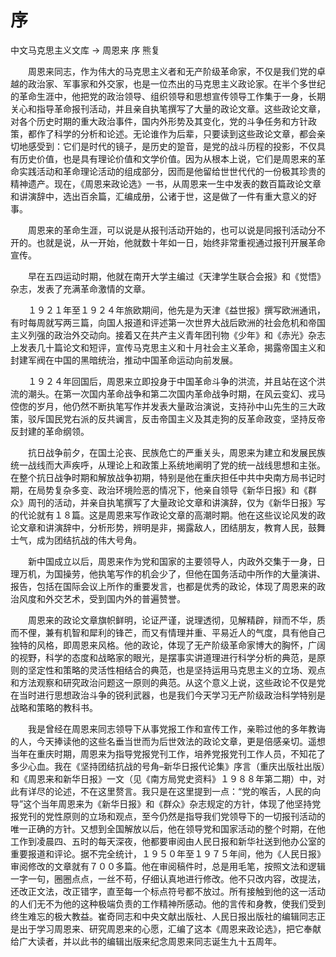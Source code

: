 # 序

中文马克思主义文库 -> 周恩来
序
熊复

 
　　周恩来同志，作为伟大的马克思主义者和无产阶级革命家，不仅是我们党的卓越的政治家、军事家和外交家，也是一位杰出的马克思主义政论家。在半个多世纪的革命生涯中，他把党的政治领导、组织领导和思想宣传领导工作集于一身，长期关心和指导革命报刊活动，并且亲自执笔撰写了大量的政论文章。这些政论文章，对各个历史时期的重大政治事件，国内外形势及其变化，党的斗争任务和方针政策，都作了科学的分析和论述。无论谁作为后辈，只要读到这些政论文章，都会亲切地感受到：它们是时代的镜子，是历史的跫音，是党的战斗历程的投影，不仅具有历史价值，也是具有理论价值和文学价值。因为从根本上说，它们是周恩来的革命实践活动和革命理论活动的组成部分，因而是他留给世世代代的一份极其珍贵的精神遗产。现在，《周恩来政论选》一书，从周恩来一生中发表的数百篇政论文章和讲演辞中，选出百余篇，汇编成册，公诸于世，这是做了一件有重大意义的好事。
 
　　周恩来的革命生涯，可以说是从报刊活动开始的，也可以说是同报刊活动分不开的。也就是说，从一开始，他就数十年如一日，始终非常重视通过报刊开展革命宣传。

　　早在五四运动时期，他就在南开大学主编过《天津学生联合会报》和《觉悟》杂志，发表了充满革命激情的文章。

　　１９２１年至１９２４年旅欧期间，他先是为天津《益世报》撰写欧洲通讯，有时每周就写两三篇，向国人报道和评述第一次世界大战后欧洲的社会危机和帝国主义列强的政治外交动向。接着又在共产主义青年团刊物《少年》和《赤光》杂志上发表几十篇论文和短评，宣传马克思主义和十月社会主义革命，揭露帝国主义和封建军阀在中国的黑暗统治，推动中国革命运动向前发展。

　　１９２４年回国后，周恩来立即投身于中国革命斗争的洪流，并且站在这个洪流的潮头。在第一次国内革命战争和第二次国内革命战争时期，在风云变幻、戎马倥偬的岁月，他仍然不断执笔写作并发表大量政治演说，支持孙中山先生的三大政策，驳斥国民党右派的反共谰言，反击帝国主义及其走狗的反革命政变，坚持反帝反封建的革命纲领。

　　抗日战争前夕，在国土沦丧、民族危亡的严重关头，周恩来为建立和发展民族统一战线而大声疾呼，从理论上和政策上系统地阐明了党的统一战线思想和主张。在整个抗日战争时期和解放战争初期，特别是他在重庆担任中共中央南方局书记时期，在局势复杂多变、政治环境险恶的情况下，他亲自领导《新华日报》和《群众》周刊的活动，并亲自执笔撰写了大量政论文章和讲演辞，仅为《新华日报》写的代论就有１８篇。这是周恩来写作政论文章的高潮时期。他在这些议论风发的政论文章和讲演辞中，分析形势，辨明是非，揭露敌人，团结朋友，教育人民，鼓舞士气，成为团结抗战的伟大号角。

　　新中国成立以后，周恩来作为党和国家的主要领导人，内政外交集于一身，日理万机，为国操劳，他执笔写作的机会少了，但他在国务活动中所作的大量演讲、报告，包括在国际会议上所作的重要发言，也都是优秀的政论，体现了周恩来的政治风度和外交艺术，受到国内外的普遍赞誉。

　　周恩来的政论文章旗帜鲜明，论证严谨，说理透彻，见解精辟，辩而不华，质而不俚，兼有机智和犀利的锋芒，而又有情理并重、平易近人的气度，具有他自己独特的风格，即周恩来风格。他的政论，体现了无产阶级革命家博大的胸怀，广阔的视野，科学的态度和战略家的眼光，是摆事实讲道理进行科学分析的典范，是原则的坚定性和策略的灵活性相结合的典范，也是坚持运用马克思主义的立场、观点和方法观察和研究政治问题这一原则的典范。从这个意义上说，这些政论不仅是党在当时进行思想政治斗争的锐利武器，也是我们今天学习无产阶级政治科学特别是战略和策略的教科书。

　　我是曾经在周恩来同志领导下从事党报工作和宣传工作，亲聆过他的多年教诲的人，今天捧读他的这些名垂当世而为后世效法的政论文章，更是倍感亲切。遥想当年在重庆时期，周恩来为指导党报党刊工作，培养党报党刊工作人员，不知花了多少心血。我在《坚持团结抗战的号角--新华日报代论集》序言（重庆出版社出版）和《周恩来和新华日报》一文（见《南方局党史资料》１９８８年第二期）中，对此有详尽的论述，不在这里赘言。我只是在这里提到一点："党的喉舌，人民的向导"这个当年周恩来为《新华日报》和《群众》杂志规定的方针，体现了他坚持党报党刊的党性原则的立场和观点，至今仍然是指导我们党领导下的一切报刊活动的唯一正确的方针。又想到全国解放以后，他在领导党和国家活动的整个时期，在他工作到凌晨四、五时的每天深夜，他都要审阅由人民日报和新华社送到他办公室的重要报道和评论。据不完全统计，１９５０年至１９７５年间，他为《人民日报》审阅修改的文章就有７００多篇。他在审阅稿件时，总是用毛笔，按照文法和逻辑一字一句，圈圈点点，一丝不苟，仔细认真地进行修改。他不只改内容，改提法，还改正文法，改正错字，直至每一个标点符号都不放过。所有接触到他的这一活动的人们无不为他的这种极端负责的工作精神所感动。他的言传和身教，使我们受到终生难忘的极大教益。崔奇同志和中央文献出版社、人民日报出版社的编辑同志正是出于学习周恩来、研究周恩来的心愿，汇编了这本《周恩来政论选》，把它奉献给广大读者，并以此书的编辑出版来纪念周恩来同志诞生九十五周年。



